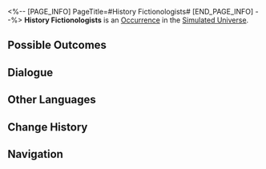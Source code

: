 <%-- [PAGE_INFO]
PageTitle=#History Fictionologists#
[END_PAGE_INFO] --%>
{{Stub}}
{{Simulated Universe Event Infobox
|id            = 10201
|title         = 
|image         = Occurrence History Fictionologists.png
|domains_su    = Unknown
|domains_swarm = Unknown
|domains_gng   = Unknown
|domains_du    = 
|domains_und   = 
|requirements  = 
|prev          = 
|next          = 
|characters    = 
|factions      = 
|order         = 059
|order_du      = 
}}
'''History Fictionologists''' is an [[Simulated Universe/Occurrence|Occurrence]] in the [[Simulated Universe]].

==Possible Outcomes==
{{Possible Outcomes
|choice_1 = Rewrite the record of the Aeon of (Preservation/Remembrance/Nihility/Abundance/The Hunt/Destruction/Elation/Propagation/Erudition).
|result_1 = Enhance 3 Blessing(s) of (Preservation/Remembrance/Nihility/Abundance/The Hunt/Destruction/Elation/Propagation/Erudition).
|path_1   = Erudition
|modes_1  = gng

|choice_2 = Let Elation override the other records!
|result_2 = Turn 3 random Blessings into random Enhanced Blessings.
|path_2   = Elation
|modes_2  = swarm

|choice_3 = Editing records of the Remembrance.
|result_3 = Obtain 1 Enhanced "Remembrance" Blessing of 2- to 3-star rarity.
|path_3   = Remembrance
|modes_3  = swarm

|choice_4 = Record of the Aeon of (Preservation/Remembrance/Nihility/Abundance/The Hunt/Destruction/Elation/Propagation/Erudition).
|result_4 = Enhance 3 random 1-star Blessing of (Preservation/Remembrance/Nihility/Abundance/The Hunt/Destruction/Elation/Propagation/Erudition).

|choice_5 = Record of the Aeon of (Preservation/Remembrance/Nihility/Abundance/The Hunt/Destruction/Elation/Propagation/Erudition).
|result_5 = Enhance 2 random 2-star Blessing of (Preservation/Remembrance/Nihility/Abundance/The Hunt/Destruction/Elation/Propagation/Erudition).

|choice_6 = Record of the Aeon of (Preservation/Remembrance/Nihility/Abundance/The Hunt/Destruction/Elation/Propagation/Erudition).
|result_6 = Enhance 1 random 3-star Blessing of (Preservation/Remembrance/Nihility/Abundance/The Hunt/Destruction/Elation/Propagation/Erudition).

|choice_7 = Leave.
|result_7 = You don't need this.
}}
<!--
==Gameplay Notes==
* 
-->
==Dialogue==
{{Dialogue Start}}
:{{tx}}
{{Dialogue End}}

==Other Languages==
{{Other Languages
|en   = History Fictionologists
|zhs  = 虚构史学家
|zht  = 虛構史學家
|ja   = {{Rubi|虚構歴史学者|きょこうれきしがくしゃ}}
|ko   = 허구 역사학자
|es   = Historiador Espurio
|fr   = Fictionnistes de l'histoire
|ru   = Фикциологи истории
|th   = นักแต่งประวัติศาสตร์
|vi   = Nhà Sử Học Hư Cấu
|de   = Geschichtsfiktionologen
|id   = History Fictionologist
|pt   = Ficciologistas da História
}}

==Change History==
{{Change History|1.0}}

==Navigation==
{{Occurrence Navbox}}